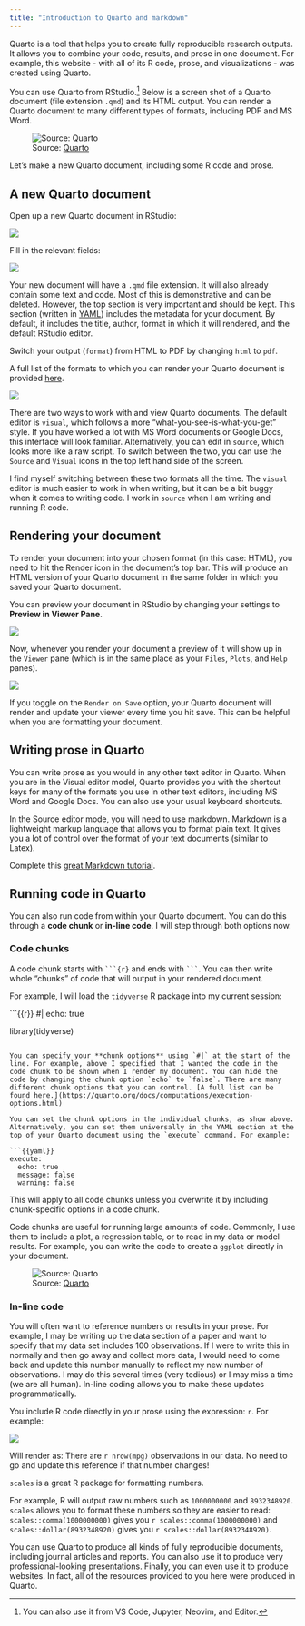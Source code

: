 ```yaml
---
title: "Introduction to Quarto and markdown"
---
```


Quarto is a tool that helps you to create fully reproducible research outputs. It allows you to combine your code, results, and prose in one document. For example, this website - with all of its R code, prose, and visualizations - was created using Quarto.

You can use Quarto from RStudio.[^1] Below is a screen shot of a Quarto document (file extension `.qmd`) and its HTML output. You can render a Quarto document to many different types of formats, including PDF and MS Word.

[^1]: You can also use it from VS Code, Jupyter, Neovim, and Editor.

![Source: [Quarto](https://quarto.org/docs/get-started/hello/rstudio.html)](img/rstudio-hello.png)

Let's make a new Quarto document, including some R code and prose.

## A new Quarto document

Open up a new Quarto document in RStudio:

![](img/new_quarto.png)

Fill in the relevant fields:

![](img/new_quarto_2.png)

Your new document will have a `.qmd` file extension. It will also already contain some text and code. Most of this is demonstrative and can be deleted. However, the top section is very important and should be kept. This section (written in [YAML](https://yaml.org/)) includes the metadata for your document. By default, it includes the title, author, format in which it will rendered, and the default RStudio editor.

::: {.callout-caution title="Exercise"}
Switch your output (`format`) from HTML to PDF by changing `html` to `pdf`.
:::

::: callout-tip
A full list of the formats to which you can render your Quarto document is provided [here](https://quarto.org/docs/output-formats/all-formats.html#documents).
:::

![](img/yaml.png)

There are two ways to work with and view Quarto documents. The default editor is `visual`, which follows a more "what-you-see-is-what-you-get" style. If you have worked a lot with MS Word documents or Google Docs, this interface will look familiar. Alternatively, you can edit in `source`, which looks more like a raw script. To switch between the two, you can use the `Source` and `Visual` icons in the top left hand side of the screen.

::: callout-note
I find myself switching between these two formats all the time. The `visual` editor is much easier to work in when writing, but it can be a bit buggy when it comes to writing code. I work in `source` when I am writing and running R code.
:::

## Rendering your document

To render your document into your chosen format (in this case: HTML), you need to hit the Render icon in the document's top bar. This will produce an HTML version of your Quarto document in the same folder in which you saved your Quarto document.

::: callout-tip
You can preview your document in RStudio by changing your settings to **Preview in Viewer Pane**.

![](img/preview.png)

Now, whenever you render your document a preview of it will show up in the `Viewer` pane (which is in the same place as your `Files`, `Plots`, and `Help` panes).

![](img/preview_2.png)
:::

::: callout-note
If you toggle on the `Render on Save` option, your Quarto document will render and update your viewer every time you hit save. This can be helpful when you are formatting your document.
:::

## Writing prose in Quarto

You can write prose as you would in any other text editor in Quarto. When you are in the Visual editor model, Quarto provides you with the shortcut keys for many of the formats you use in other text editors, including MS Word and Google Docs. You can also use your usual keyboard shortcuts.

In the Source editor mode, you will need to use markdown. Markdown is a lightweight markup language that allows you to format plain text. It gives you a lot of control over the format of your text documents (similar to Latex).

::: {.callout-caution title="Exercise"}
Complete this [great Markdown tutorial](https://www.markdowntutorial.com/).
:::

## Running code in Quarto

You can also run code from within your Quarto document. You can do this through a **code chunk** or **in-line code**. I will step through both options now.

### Code chunks

A code chunk starts with ```` ```{r} ```` and ends with ```` ``` ````. You can then write whole "chunks" of code that will output in your rendered document.

For example, I will load the `tidyverse` R package into my current session:

```{{r}}
#| echo: true

library(tidyverse)
```

You can specify your **chunk options** using `#|` at the start of the line. For example, above I specified that I wanted the code in the code chunk to be shown when I render my document. You can hide the code by changing the chunk option `echo` to `false`. There are many different chunk options that you can control. [A full list can be found here.](https://quarto.org/docs/computations/execution-options.html)

You can set the chunk options in the individual chunks, as show above. Alternatively, you can set them universally in the YAML section at the top of your Quarto document using the `execute` command. For example:

```{{yaml}}
execute:
  echo: true
  message: false
  warning: false
```

This will apply to all code chunks unless you overwrite it by including chunk-specific options in a code chunk.

Code chunks are useful for running large amounts of code. Commonly, I use them to include a plot, a regression table, or to read in my data or model results. For example, you can write the code to create a `ggplot` directly in your document.

![Source: [Quarto](https://quarto.org/docs/get-started/hello/rstudio.html#code-chunks)](img/rstudio-inline-output.png)

### In-line code

You will often want to reference numbers or results in your prose. For example, I may be writing up the data section of a paper and want to specify that my data set includes 100 observations. If I were to write this in normally and then go away and collect more data, I would need to come back and update this number manually to reflect my new number of observations. I may do this several times (very tedious) or I may miss a time (we are all human). In-line coding allows you to make these updates programmatically.

You include R code directly in your prose using the expression: `r`. For example:

![](img/in_line.png)

Will render as: There are `r nrow(mpg)` observations in our data. No need to go and update this reference if that number changes!

::: callout-tip
`scales` is a great R package for formatting numbers.

For example, R will output raw numbers such as `1000000000` and `8932348920`. `scales` allows you to format these numbers so they are easier to read: `scales::comma(1000000000)` gives you `r scales::comma(1000000000)` and `scales::dollar(8932348920)` gives you `r scales::dollar(8932348920)`.
:::

You can use Quarto to produce all kinds of fully reproducible documents, including journal articles and reports. You can also use it to produce very professional-looking presentations. Finally, you can even use it to produce websites. In fact, all of the resources provided to you here were produced in Quarto.

